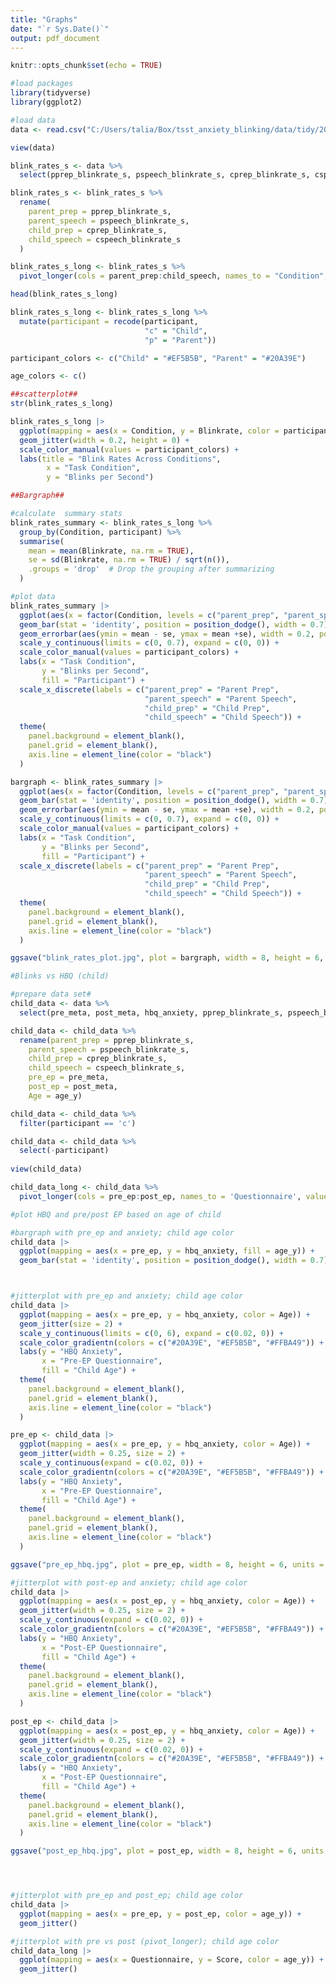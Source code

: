 ```yaml
---
title: "Graphs"
date: "`r Sys.Date()`"
output: pdf_document
---
```



```r
knitr::opts_chunk$set(echo = TRUE)
```

```r
#load packages
library(tidyverse)
library(ggplot2)
```

```r
#load data
data <- read.csv("C:/Users/talia/Box/tsst_anxiety_blinking/data/tidy/2024-09-10/data_complete.csv")

view(data)

blink_rates_s <- data %>%
  select(pprep_blinkrate_s, pspeech_blinkrate_s, cprep_blinkrate_s, cspeech_blinkrate_s, participant)

blink_rates_s <- blink_rates_s %>%
  rename(
    parent_prep = pprep_blinkrate_s,
    parent_speech = pspeech_blinkrate_s,
    child_prep = cprep_blinkrate_s,
    child_speech = cspeech_blinkrate_s
  )

blink_rates_s_long <- blink_rates_s %>%
  pivot_longer(cols = parent_prep:child_speech, names_to = "Condition", values_to = "Blinkrate")

head(blink_rates_s_long)

blink_rates_s_long <- blink_rates_s_long %>%
  mutate(participant = recode(participant, 
                              "c" = "Child",
                              "p" = "Parent"))

participant_colors <- c("Child" = "#EF5B5B", "Parent" = "#20A39E")

age_colors <- c()

```

```r
##scatterplot##
str(blink_rates_s_long)

blink_rates_s_long |>
  ggplot(mapping = aes(x = Condition, y = Blinkrate, color = participant)) +
  geom_jitter(width = 0.2, height = 0) +
  scale_color_manual(values = participant_colors) +
  labs(title = "Blink Rates Across Conditions",
        x = "Task Condition",
        y = "Blinks per Second") 

```
```r
##Bargraph##

#calculate  summary stats
blink_rates_summary <- blink_rates_s_long %>%
  group_by(Condition, participant) %>%
  summarise(
    mean = mean(Blinkrate, na.rm = TRUE),
    se = sd(Blinkrate, na.rm = TRUE) / sqrt(n()),
    .groups = 'drop'  # Drop the grouping after summarizing
  )

#plot data
blink_rates_summary |>
  ggplot(aes(x = factor(Condition, levels = c("parent_prep", "parent_speech", "child_prep", "child_speech")), y = mean, fill = participant)) +
  geom_bar(stat = 'identity', position = position_dodge(), width = 0.7) +
  geom_errorbar(aes(ymin = mean - se, ymax = mean +se), width = 0.2, position = position_dodge(0.7)) +
  scale_y_continuous(limits = c(0, 0.7), expand = c(0, 0)) +
  scale_color_manual(values = participant_colors) +
  labs(x = "Task Condition",
       y = "Blinks per Second",
       fill = "Participant") +
  scale_x_discrete(labels = c("parent_prep" = "Parent Prep",
                              "parent_speech" = "Parent Speech",
                              "child_prep" = "Child Prep",
                              "child_speech" = "Child Speech")) +
  theme(
    panel.background = element_blank(),
    panel.grid = element_blank(),
    axis.line = element_line(color = "black")
  )

bargraph <- blink_rates_summary |>
  ggplot(aes(x = factor(Condition, levels = c("parent_prep", "parent_speech", "child_prep", "child_speech")), y = mean, fill = participant)) +
  geom_bar(stat = 'identity', position = position_dodge(), width = 0.7) +
  geom_errorbar(aes(ymin = mean - se, ymax = mean +se), width = 0.2, position = position_dodge(0.7)) +
  scale_y_continuous(limits = c(0, 0.7), expand = c(0, 0)) +
  scale_color_manual(values = participant_colors) +
  labs(x = "Task Condition",
       y = "Blinks per Second",
       fill = "Participant") +
  scale_x_discrete(labels = c("parent_prep" = "Parent Prep",
                              "parent_speech" = "Parent Speech",
                              "child_prep" = "Child Prep",
                              "child_speech" = "Child Speech")) +
  theme(
    panel.background = element_blank(),
    panel.grid = element_blank(),
    axis.line = element_line(color = "black")
  )

ggsave("blink_rates_plot.jpg", plot = bargraph, width = 8, height = 6, units = "in", dpi = 300)
```


```r
#Blinks vs HBQ (child)

#prepare data set#
child_data <- data %>%
  select(pre_meta, post_meta, hbq_anxiety, pprep_blinkrate_s, pspeech_blinkrate_s, cprep_blinkrate_s, cspeech_blinkrate_s, participant, age_y)

child_data <- child_data %>%
  rename(parent_prep = pprep_blinkrate_s,
    parent_speech = pspeech_blinkrate_s,
    child_prep = cprep_blinkrate_s,
    child_speech = cspeech_blinkrate_s,
    pre_ep = pre_meta,
    post_ep = post_meta,
    Age = age_y)

child_data <- child_data %>%
  filter(participant == 'c')

child_data <- child_data %>%
  select(-participant)
  
view(child_data)

child_data_long <- child_data %>%
  pivot_longer(cols = pre_ep:post_ep, names_to = 'Questionnaire', values_to = 'Score')

#plot HBQ and pre/post EP based on age of child

#bargraph with pre_ep and anxiety; child age color
child_data |>
  ggplot(mapping = aes(x = pre_ep, y = hbq_anxiety, fill = age_y)) +
  geom_bar(stat = 'identity', position = position_dodge(), width = 0.7) 



#jitterplot with pre_ep and anxiety; child age color
child_data |>
  ggplot(mapping = aes(x = pre_ep, y = hbq_anxiety, color = Age)) +
  geom_jitter(size = 2) +
  scale_y_continuous(limits = c(0, 6), expand = c(0.02, 0)) +
  scale_color_gradientn(colors = c("#20A39E", "#EF5B5B", "#FFBA49")) +
  labs(y = "HBQ Anxiety",
       x = "Pre-EP Questionnaire",
       fill = "Child Age") +
  theme(
    panel.background = element_blank(),
    panel.grid = element_blank(),
    axis.line = element_line(color = "black")
  )

pre_ep <- child_data |>
  ggplot(mapping = aes(x = pre_ep, y = hbq_anxiety, color = Age)) +
  geom_jitter(width = 0.25, size = 2) +
  scale_y_continuous(expand = c(0.02, 0)) +
  scale_color_gradientn(colors = c("#20A39E", "#EF5B5B", "#FFBA49")) +
  labs(y = "HBQ Anxiety",
       x = "Pre-EP Questionnaire",
       fill = "Child Age") +
  theme(
    panel.background = element_blank(),
    panel.grid = element_blank(),
    axis.line = element_line(color = "black")
  )

ggsave("pre_ep_hbq.jpg", plot = pre_ep, width = 8, height = 6, units = "in", dpi = 300)

#jitterplot with post-ep and anxiety; child age color
child_data |>
  ggplot(mapping = aes(x = post_ep, y = hbq_anxiety, color = Age)) +
  geom_jitter(width = 0.25, size = 2) +
  scale_y_continuous(expand = c(0.02, 0)) +
  scale_color_gradientn(colors = c("#20A39E", "#EF5B5B", "#FFBA49")) +
  labs(y = "HBQ Anxiety",
       x = "Post-EP Questionnaire",
       fill = "Child Age") +
  theme(
    panel.background = element_blank(),
    panel.grid = element_blank(),
    axis.line = element_line(color = "black")
  )

post_ep <- child_data |>
  ggplot(mapping = aes(x = post_ep, y = hbq_anxiety, color = Age)) +
  geom_jitter(width = 0.25, size = 2) +
  scale_y_continuous(expand = c(0.02, 0)) +
  scale_color_gradientn(colors = c("#20A39E", "#EF5B5B", "#FFBA49")) +
  labs(y = "HBQ Anxiety",
       x = "Post-EP Questionnaire",
       fill = "Child Age") +
  theme(
    panel.background = element_blank(),
    panel.grid = element_blank(),
    axis.line = element_line(color = "black")
  )

ggsave("post_ep_hbq.jpg", plot = post_ep, width = 8, height = 6, units = "in", dpi = 300)




#jitterplot with pre_ep and post_ep; child age color
child_data |>
  ggplot(mapping = aes(x = pre_ep, y = post_ep, color = age_y)) +
  geom_jitter()

#jitterplot with pre vs post (pivot_longer); child age color
child_data_long |>
  ggplot(mapping = aes(x = Questionnaire, y = Score, color = age_y)) +
  geom_jitter()

```

